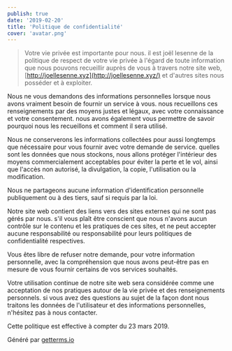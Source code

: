 ```yaml
---
publish: true
date: '2019-02-20'
title: 'Politique de confidentialité'
cover: 'avatar.png'
---
```


> Votre vie privée est importante pour nous. il est joël lesenne de la politique de respect de votre vie privée à l'égard de toute information que nous pouvons recueillir auprès de vous à travers notre site web, [http://joellesenne.xyz](http://joellesenne.xyz/) et d'autres sites nous posséder et à exploiter.

Nous ne vous demandons des informations personnelles lorsque nous avons vraiment besoin de fournir un service à vous. nous recueillons ces renseignements par des moyens justes et légaux, avec votre connaissance et votre consentement. nous avons également vous permettre de savoir pourquoi nous les recueillons et comment il sera utilisé.

Nous ne conserverons les informations collectées pour aussi longtemps que nécessaire pour vous fournir avec votre demande de service. quelles sont les données que nous stockons, nous allons protéger l'intérieur des moyens commercialement acceptables pour éviter la perte et le vol, ainsi que l'accès non autorisé, la divulgation, la copie, l'utilisation ou la modification.

Nous ne partageons aucune information d'identification personnelle publiquement ou à des tiers, sauf si requis par la loi.

Notre site web contient des liens vers des sites externes qui ne sont pas gérés par nous. s'il vous plaît être conscient que nous n'avons aucun contrôle sur le contenu et les pratiques de ces sites, et ne peut accepter aucune responsabilité ou responsabilité pour leurs politiques de confidentialité respectives.

Vous êtes libre de refuser notre demande, pour votre information personnelle, avec la compréhension que nous avons peut-être pas en mesure de vous fournir certains de vos services souhaités.

Votre utilisation continue de notre site web sera considérée comme une acceptation de nos pratiques autour de la vie privée et des renseignements personnels. si vous avez des questions au sujet de la façon dont nous traitons les données de l'utilisateur et des informations personnelles, n'hésitez pas à nous contacter.

Cette politique est effective à compter du 23 mars 2019.

Généré par [getterms.io](http://getterms.io/)
